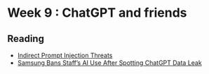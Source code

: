# Week 9 : ChatGPT and friends

## Reading

- [Indirect Prompt Injection Threats](https://greshake.github.io/)
- [Samsung Bans Staff’s AI Use After Spotting ChatGPT Data Leak](https://www.bloomberg.com/news/articles/2023-05-02/samsung-bans-chatgpt-and-other-generative-ai-use-by-staff-after-leak)
